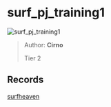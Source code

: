 
# surf_pj_training1

![surf_pj_training1](https://raw.githubusercontent.com/Sayt123/SurfMapPics/Maps-and-bonuses/csgo/surf_pj_training1.jpg)

> Author: **Cirno**
>
> Tier 2

## Records

[surfheaven](https://surfheaven.eu/map/surf_pj_training1)
